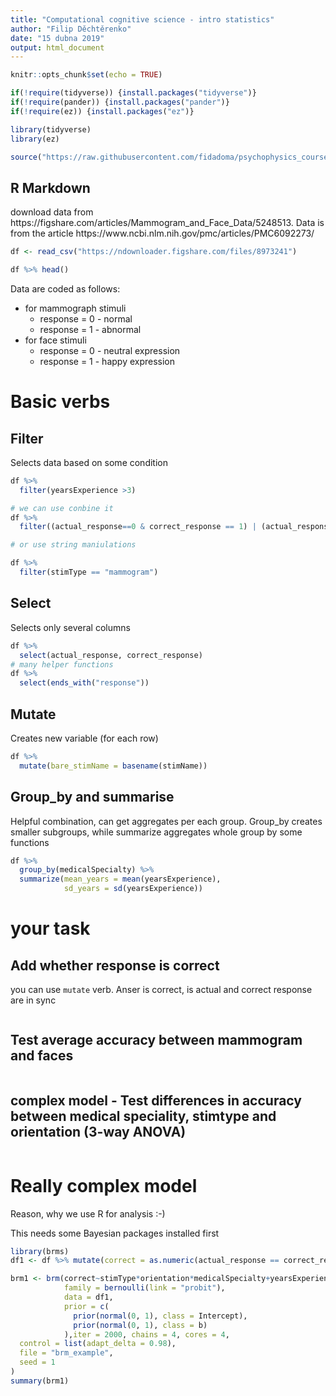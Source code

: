 ```yaml
---
title: "Computational cognitive science - intro statistics"
author: "Filip Děchtěrenko"
date: "15 dubna 2019"
output: html_document
---
```


```r
knitr::opts_chunk$set(echo = TRUE)

if(!require(tidyverse)) {install.packages("tidyverse")}
if(!require(pander)) {install.packages("pander")}
if(!require(ez)) {install.packages("ez")}

library(tidyverse)
library(ez)

source("https://raw.githubusercontent.com/fidadoma/psychophysics_course_SDT/12d6db71cbe5dbda9e1d6bc8c4b19ee59ee6a1ff/utils.R")
```

## R Markdown

download data from https://figshare.com/articles/Mammogram_and_Face_Data/5248513. Data is from the article https://www.ncbi.nlm.nih.gov/pmc/articles/PMC6092273/


```r
df <- read_csv("https://ndownloader.figshare.com/files/8973241")

df %>% head() 

```

Data are coded as follows:

* for mammograph stimuli
    * response = 0 - normal
    * response = 1 - abnormal
  
* for face stimuli
    * response = 0 - neutral expression
    * response = 1 - happy expression

# Basic verbs

## Filter

Selects data based on some condition

```r
df %>% 
  filter(yearsExperience >3)

# we can use conbine it
df %>% 
  filter((actual_response==0 & correct_response == 1) | (actual_response==1 & correct_response == 0))

# or use string maniulations

df %>% 
  filter(stimType == "mammogram")

```

## Select

Selects only several columns

```r
df %>% 
  select(actual_response, correct_response)
# many helper functions
df %>% 
  select(ends_with("response"))

```

## Mutate

Creates new variable (for each row)

```r
df %>% 
  mutate(bare_stimName = basename(stimName))
```


## Group_by and summarise

Helpful combination, can get aggregates per each group. Group_by creates smaller subgroups, while summarize aggregates whole group by some functions

```r
df %>% 
  group_by(medicalSpecialty) %>% 
  summarize(mean_years = mean(yearsExperience),
            sd_years = sd(yearsExperience))
```

# your task

## Add whether response is correct

you can use `mutate` verb. Anser is correct, is actual and correct response are in sync

```r

```

## Test average accuracy between mammogram and faces

```r

```

## complex model - Test differences in accuracy between medical speciality, stimtype and orientation (3-way ANOVA)

```r
```



# Really complex model

Reason, why we use R for analysis :-)

This needs some Bayesian packages installed first

```r
library(brms)
df1 <- df %>% mutate(correct = as.numeric(actual_response == correct_response), yearsExperience = scale(yearsExperience))

brm1 <- brm(correct~stimType*orientation*medicalSpecialty+yearsExperience + (1|username)+(1|stimName),
            family = bernoulli(link = "probit"),
            data = df1,
            prior = c(
              prior(normal(0, 1), class = Intercept),
              prior(normal(0, 1), class = b) 
            ),iter = 2000, chains = 4, cores = 4,
  control = list(adapt_delta = 0.98),
  file = "brm_example", 
  seed = 1
)
summary(brm1)
```